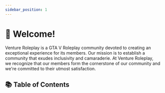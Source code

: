 ```yaml
---
sidebar_position: 1
---
```



# 👋 Welcome!

Venture Roleplay is a GTA V Roleplay community devoted to creating an exceptional experience for its members. Our mission is to establish a community that exudes inclusivity and camaraderie. At Venture Roleplay, we recognize that our members form the cornerstone of our community and we're committed to their utmost satisfaction.

## 📚 Table of Contents

<IndexLinkList>
    <IndexLink
        to="information"
        title="ℹ️ Information"
        description="Learn more about Venture Roleplay and how to get started."
    />
    <IndexLink
        to="server-guides"
        title="🔎 Server Guides"
        description="Learn more about the server and how to play."
    />
</IndexLinkList>
